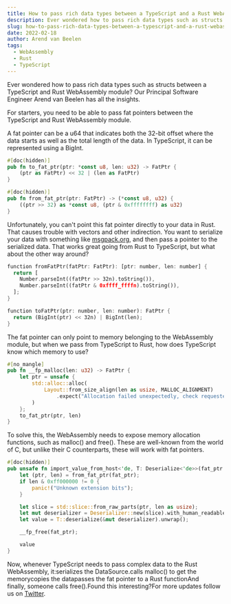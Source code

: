 ---
title: How to pass rich data types between a TypeScript and a Rust WebAssembly module
description: Ever wondered how to pass rich data types such as structs between a TypeScript and Rust WebAssembly module?
slug: how-to-pass-rich-data-types-between-a-typescript-and-a-rust-webassembly-module
date: 2022-02-18
author: Arend van Beelen
tags:
  - WebAssembly
  - Rust
  - TypeScript
---


Ever wondered how to pass rich data types such as structs between a TypeScript and Rust WebAssembly module? Our Principal Software Engineer Arend van Beelen has all the insights.

For starters, you need to be able to pass fat pointers between the TypeScript and Rust WebAssembly module.

A fat pointer can be a u64 that indicates both the 32-bit offset where the data starts as well as the total length of the data. In TypeScript, it can be represented using a BigInt.

```rust
#[doc(hidden)]
pub fn to_fat_ptr(ptr: *const u8, len: u32) -> FatPtr {
    (ptr as FatPtr) << 32 | (len as FatPtr)
}

#[doc(hidden)]
pub fn from_fat_ptr(ptr: FatPtr) -> (*const u8, u32) {
    ((ptr >> 32) as *const u8, (ptr & 0xffffffff) as u32)
}
```

Unfortunately, you can't point this fat pointer directly to your data in Rust. That causes trouble with vectors and other indirection. You want to serialize your data with something like [msgpack.org](https://msgpack.org/), and then pass a pointer to the serialized data. That works great going from Rust to TypeScript, but what about the other way around?

```rust
function fromFatPtr(fatPtr: FatPtr): [ptr: number, len: number] {
  return [
    Number.parseInt((fatPtr >> 32n).toString()),
    Number.parseInt((fatPtr & 0xffff_ffffn).toString()),
  ];
}

function toFatPtr(ptr: number, len: number): FatPtr {
  return (BigInt(ptr) << 32n) | BigInt(len);
}
```

The fat pointer can only point to memory belonging to the WebAssembly module, but when we pass from TypeScript to Rust, how does TypeScript know which memory to use?

```rust
#[no_mangle]
pub fn __fp_malloc(len: u32) -> FatPtr {
    let ptr = unsafe {
        std::alloc::alloc(
            Layout::from_size_align(len as usize, MALLOC_ALIGNMENT)
                .expect("Allocation failed unexpectedly, check requested allocation size"),
        )
    };
    to_fat_ptr(ptr, len)
}
```

To solve this, the WebAssembly needs to expose memory allocation functions, such as malloc() and free(). These are well-known from the world of C, but unlike their C counterparts, these will work with fat pointers.

```rust
#[doc(hidden)]
pub unsafe fn import_value_from_host<'de, T: Deserialize<'de>>(fat_ptr: FatPtr) -> T {
    let (ptr, len) = from_fat_ptr(fat_ptr);
    if len & 0xff000000 != 0 {
        panic!("Unknown extension bits");
    }

    let slice = std::slice::from_raw_parts(ptr, len as usize);
    let mut deserializer = Deserializer::new(slice).with_human_readable();
    let value = T::deserialize(&mut deserializer).unwrap();

    __fp_free(fat_ptr);

    value
}
```

Now, whenever TypeScript needs to pass complex data to the Rust WebAssembly, it:serializes the DataSource.calls malloc() to get the memorycopies the datapasses the fat pointer to a Rust functionAnd finally, someone calls free().Found this interesting?For more updates follow us on [Twitter](https://x.com/fiberplane).
